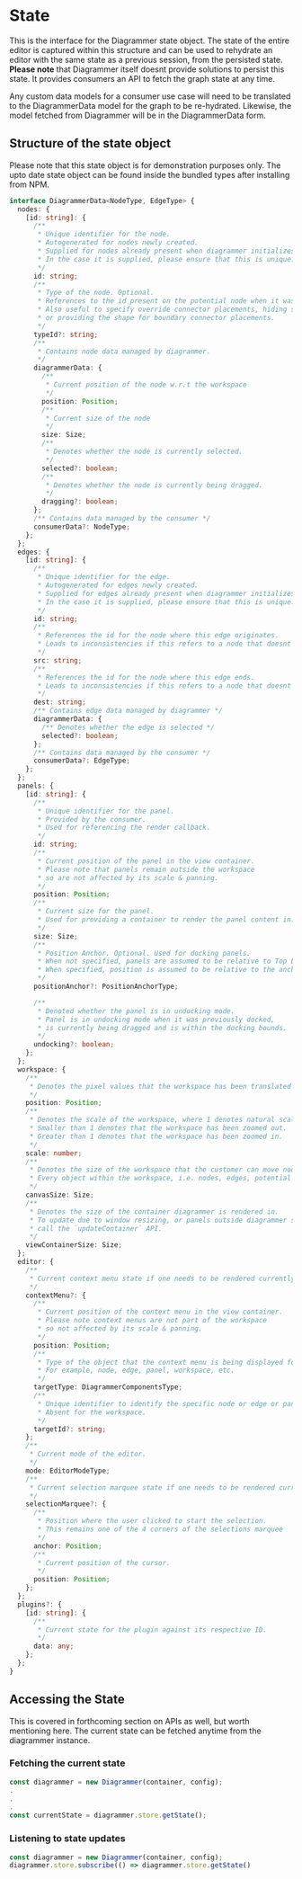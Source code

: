 
<Meta title="Docs/Usage/State" />

# State

This is the interface for the Diagrammer state object. The state of the entire editor is captured within this structure and can be used to rehydrate an editor with the same state as a previous session, from the persisted state. **Please note** that Diagrammer itself doesnt provide solutions to persist this state. It provides consumers an API to fetch the graph state at any time.

Any custom data models for a consumer use case will need to be translated to the DiagrammerData model for the graph to be re-hydrated. Likewise, the model fetched from Diagrammer will be in the DiagrammerData form.

## Structure of the state object

Please note that this state object is for demonstration purposes only. The upto date state object can be found inside the bundled types after installing from NPM.

```typescript
interface DiagrammerData<NodeType, EdgeType> {
  nodes: {
    [id: string]: {
      /**
       * Unique identifier for the node.
       * Autogenerated for nodes newly created.
       * Supplied for nodes already present when diagrammer initializes.
       * In the case it is supplied, please ensure that this is unique.
       */
      id: string;
      /**
       * Type of the node. Optional.
       * References to the id present on the potential node when it was dragged in.
       * Also useful to specify override connector placements, hiding specific connectors
       * or providing the shape for boundary connector placements.
       */
      typeId?: string;
      /**
       * Contains node data managed by diagrammer.
       */
      diagrammerData: {
        /**
         * Current position of the node w.r.t the workspace
         */
        position: Position;
        /**
         * Current size of the node
         */
        size: Size;
        /**
         * Denotes whether the node is currently selected.
         */
        selected?: boolean;
        /**
         * Denotes whether the node is currently being dragged.
         */
        dragging?: boolean;
      };
      /** Contains data managed by the consumer */
      consumerData?: NodeType;
    };
  };
  edges: {
    [id: string]: {
      /**
       * Unique identifier for the edge.
       * Autogenerated for edges newly created.
       * Supplied for edges already present when diagrammer initializes.
       * In the case it is supplied, please ensure that this is unique.
       */
      id: string;
      /**
       * References the id for the node where this edge originates.
       * Leads to inconsistencies if this refers to a node that doesnt exist.
       */
      src: string;
      /**
       * References the id for the node where this edge ends.
       * Leads to inconsistencies if this refers to a node that doesnt exist.
       */
      dest: string;
      /** Contains edge data managed by diagrammer */
      diagrammerData: {
        /** Denotes whether the edge is selected */
        selected?: boolean;
      };
      /** Contains data managed by the consumer */
      consumerData?: EdgeType;
    };
  };
  panels: {
    [id: string]: {
      /**
       * Unique identifier for the panel.
       * Provided by the consumer.
       * Used for referencing the render callback.
       */
      id: string;
      /**
       * Current position of the panel in the view container.
       * Please note that panels remain outside the workspace
       * so are not affected by its scale & panning.
       */
      position: Position;
      /**
       * Current size for the panel.
       * Used for providing a container to render the panel content in.
       */
      size: Size;
      /**
       * Position Anchor. Optional. Used for docking panels.
       * When not specified, panels are assumed to be relative to Top Left corner of view container.
       * When specified, position is assumed to be relative to the anchor.
       */
      positionAnchor?: PositionAnchorType;

      /**
       * Denoted whether the panel is in undocking mode.
       * Panel is in undocking mode when it was previously docked,
       * is currently being dragged and is within the docking bounds.
       */
      undocking?: boolean;
    };
  };
  workspace: {
    /**
     * Denotes the pixel values that the workspace has been translated by on x & y axis
     */
    position: Position;
    /**
     * Denotes the scale of the workspace, where 1 denotes natural scale.
     * Smaller than 1 denotes that the workspace has been zoomed out.
     * Greater than 1 denotes that the workspace has been zoomed in.
     */
    scale: number;
    /**
     * Denotes the size of the workspace that the customer can move nodes around in.
     * Every object within the workspace, i.e. nodes, edges, potential nodes stays within these bounds.
     */
    canvasSize: Size;
    /**
     * Denotes the size of the container diagrammer is rendered in.
     * To update due to window resizing, or panels outside diagrammer shifting content,
     * call the `updateContainer` API.
     */
    viewContainerSize: Size;
  };
  editor: {
    /**
     * Current context menu state if one needs to be rendered currently.
     */
    contextMenu?: {
      /**
       * Current position of the context menu in the view container.
       * Please note context menus are not part of the workspace
       * so not affected by its scale & panning.
       */
      position: Position;
      /**
       * Type of the object that the context menu is being displayed for.
       * For example, node, edge, panel, workspace, etc.
       */
      targetType: DiagrammerComponentsType;
      /**
       * Unique identifier to identify the specific node or edge or panel.
       * Absent for the workspace.
       */
      targetId?: string;
    };
    /**
     * Current mode of the editor.
     */
    mode: EditorModeType;
    /**
     * Current selection marquee state if one needs to be rendered currently.
     */
    selectionMarquee?: {
      /**
       * Position where the user clicked to start the selection.
       * This remains one of the 4 corners of the selections marquee
       */
      anchor: Position;
      /**
       * Current position of the cursor.
       */
      position: Position;
    };
  };
  plugins?: {
    [id: string]: {
      /**
       * Current state for the plugin against its respective ID.
       */
      data: any;
    };
  };
}
```

## Accessing the State

This is covered in forthcoming section on APIs as well, but worth mentioning here. The current state can be fetched anytime from the diagrammer instance.

### Fetching the current state

```javascript
const diagrammer = new Diagrammer(container, config);
.
.
.
const currentState = diagrammer.store.getState();
```

### Listening to state updates

```javascript
const diagrammer = new Diagrammer(container, config);
diagrammer.store.subscribe(() => diagrammer.store.getState()
```
